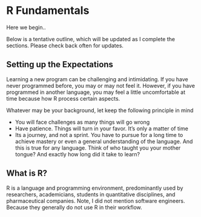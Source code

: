 # R Fundamentals

Here we begin..

Below is a tentative outline, which will be updated as I complete the sections. Please check back often for updates.

## Setting up the Expectations

Learning a new program can be challenging and intimidating. If you have never programmed before, you may or may not feel it. However, if you have programmed in another language, you may feel a little uncomfortable at time because how R process certain aspects. 

Whatever may be your background, let keep the following principle in mind

- You will face challenges as many things will go wrong
- Have patience. Things will turn in your favor. It's only a matter of time
- Its a journey, and not a sprint. You have to pursue for a long time to achieve mastery or even a general understanding of the language. And this is true for any language. Think of who taught you your mother tongue? And exactly how long did it take to learn?

## What is R?

R is a language and programming environment, predominantly used by researchers, academicians, students in quantitative disciplines, and pharmaceutical companies. Note, I did not mention software engineers. Because they generally do not use R in their workflow.


